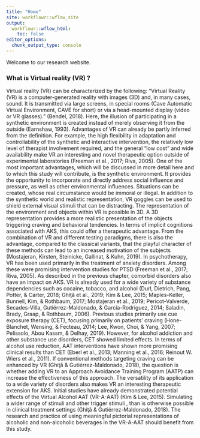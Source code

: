 ```yaml
---
title: "Home"
site: workflowr::wflow_site
output:
  workflowr::wflow_html:
    toc: false
editor_options:
  chunk_output_type: console
---
```


Welcome to our research website.

### What is Virtual reality (VR) ?

Virtual reality (VR) can be characterized by the following:
"Virtual Reality (VR) is a computer-generated reality with images (3D) and, in many cases, sound. It is transmitted via large screens, in special rooms (Cave Automatic Virtual Environment, CAVE for short) or via a head-mounted display (video or VR glasses)." (Bendel, 2018). Here, the illusion of participating in a synthetic environment is created instead of merely observing it from the outside (Earnshaw, 1993).
Advantages of VR can already be partly inferred from the definition. For example, the high flexibility in adaptation and controllability of the synthetic and interactive intervention, the relatively low level of therapist involvement required, and the general "low cost" and wide availability make VR an interesting and novel therapeutic option outside of experimental laboratories (Freeman et al., 2017; Riva, 2005).
One of the most important advantages, which will be discussed in more detail here and to which this study will contribute, is the synthetic environment. It provides the opportunity to incorporate and directly address social influence and pressure, as well as other environmental influences. Situations can be created, whose real circumstance would be immoral or illegal. In addition to the synthetic world and realistic representation, VR goggles can be used to shield external visual stimuli that can be distracting. The representation of the environment and objects within VR is possible in 3D. A 3D representation provides a more realistic presentation of the objects triggering craving and behavioral tendencies. In terms of implicit cognitions associated with AKS, this could offer a therapeutic advantage. From the combination of VR and different testing paradigms, there is also the advantage, compared to the classical variants, that the playful character of these methods can lead to an increased motivation of the subjects (Mostajeran, Kirsten, Steinicke, Gallinat, & Kuhn, 2019). In psychotherapy, VR has been used primarily in the treatment of anxiety disorders. Among these were promising intervention studies for PTSD (Freeman et al., 2017; Riva, 2005). As described in the previous chapter, comorbid disorders also have an impact on AKS. VR is already used for a wide variety of substance dependencies such as cocaine, tobacco, and alcohol (Durl, Dietrich, Pang, Potter, & Carter, 2018; Ghiţă et al., 2019; Kim & Lee, 2015; Maples-Keller, Bunnell, Kim, & Rothbaum, 2017; Mostajeran et al., 2019; Pericot-Valverde, Secades-Villa, Gutiérrez-Maldonado, & García-Rodríguez, 2014; Saladin, Brady, Graap, & Rothbaum, 2006). Previous studies primarily use cue exposure therapy (CET), focusing primarily on patients' craving (Hone-Blanchet, Wensing, & Fecteau, 2014; Lee, Kwon, Choi, & Yang, 2007; Pelissolo, Abou Kassm, & Delhay, 2019).  However, for alcohol addiction and other substance use disorders, CET showed limited effects. In terms of alcohol use reduction, AAT interventions have shown more promising clinical results than CET (Eberl et al., 2013; Manning et al., 2016; Reinout W. Wiers et al., 2011).  If conventional methods targeting craving can be enhanced by VR (Ghiţă & Gutiérrez-Maldonado, 2018), the question is whether adding VR to an Approach Avoidance Training Program (AATP) can increase the effectiveness of this approach. The versatility of its application to a wide variety of disorders also makes VR an interesting therapeutic extension for AKS. Initial studies have already demonstrated potential effects of the Virtual Alcohol AAT (VR-A-AAT) (Kim & Lee, 2015). Simulating a wider range of stimuli and other trigger stimuli , than is otherwise possible in clinical treatment settings (Ghiţă & Gutiérrez-Maldonado, 2018). The research and practice of using meaningful pictorial representations of alcoholic and non-alcoholic beverages in the VR-A-AAT should benefit from this study.


